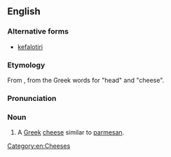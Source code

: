 ==English==
{{wikipedia}}

===Alternative forms===
* [[kefalotiri]]

===Etymology===
From {{etyl|el|en}} {{m|el|κεφαλοτύρι}}, from the Greek words for "head" and "cheese".<!--''kephalos'' head + ''tyros'' (MGk ''tyri'') cheese-->

===Pronunciation===
{{rfp|lang=en}}<!--'''ke-fa-lo-ty*ri''', keh-fa-lo-TEE-ree-->

===Noun===
{{en-noun|?}}

# A [[Greek]] [[cheese]] similar to [[parmesan]].

[[Category:en:Cheeses]]